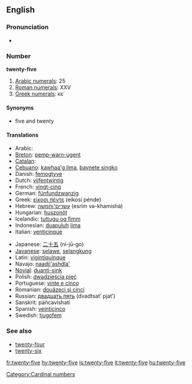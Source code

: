 ==English==

===Pronunciation===
* {{audio|en-us-twenty-five.ogg|Audio (US)}}

===Number===
'''twenty-five'''

# [[w:Arabic numerals|Arabic numerals]]: 25
# [[w:Roman numerals|Roman numerals]]: XXV
# [[w:Greek numerals|Greek numerals]]: κε΄

====Synonyms====
* five and twenty

====Translations====
{{trans-top|twenty-five}}
* Arabic: {{Arab|[[خمسة وعشرين]]}} {{unicode|(xámsa w-ʕišrīn)}}
* [[Breton]]: [[pemp-warn-ugent]]
* [[Catalan]]: {{t|ca|vint-i-cinc}}
* [[Cebuano]]: [[kawhaa'g lima]], [[baynete singko]]
* Danish: [[femogtyve]]
* Dutch: [[vijfentwintig]]
* French: [[vingt-cinq]] {{m}}
* German: [[fünfundzwanzig]]
* Greek: [[είκοσι πέντε]] (eíkosi pénde)
* Hebrew: [[עשרים־וחמשה]] (esrím və-khamishá)
* Hungarian: [[huszonöt]]
* Icelandic: [[tuttugu og fimm]] {{indecl}}
* Indonesian: [[duapuluh]] [[lima]]
* Italian: [[venticinque]]
{{trans-mid}}
* Japanese: [[二十五]] (ni-jū-go)
* [[Javanese]]: [[selawe]], [[selangkung]]
* Latin: [[vigintiquinque]]
* Navajo: [[naadįį'ashdla']]
* [[Novial]]: [[duanti-sink]]
* Polish: [[dwadzieścia pięć]]
* Portuguese: [[vinte e cinco]] {{m}}
* Romanian: [[douăzeci şi cinci]]
* Russian: [[двадцать пять]] (dvadtsat’ pjat’)
* Sanskrit: páñcavi{{m}}shati
* Spanish: [[veinticinco]] {{m}}
* Swedish: [[tjugofem]]
{{trans-bottom}}

===See also===
* [[twenty-four]]
* [[twenty-six]]

[[Category:Cardinal numbers]]

[[fr:twenty-five]]
[[hy:twenty-five]]
[[is:twenty-five]]
[[it:twenty-five]]
[[hu:twenty-five]]